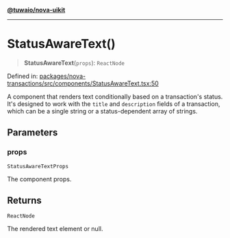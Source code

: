 [**@tuwaio/nova-uikit**](../../../README.md)

***

# StatusAwareText()

> **StatusAwareText**(`props`): `ReactNode`

Defined in: [packages/nova-transactions/src/components/StatusAwareText.tsx:50](https://github.com/TuwaIO/nova-uikit/blob/61c24bf57b6e4318955b0798b367d89177f78683/packages/nova-transactions/src/components/StatusAwareText.tsx#L50)

A component that renders text conditionally based on a transaction's status.
It's designed to work with the `title` and `description` fields of a transaction,
which can be a single string or a status-dependent array of strings.

## Parameters

### props

`StatusAwareTextProps`

The component props.

## Returns

`ReactNode`

The rendered text element or null.
